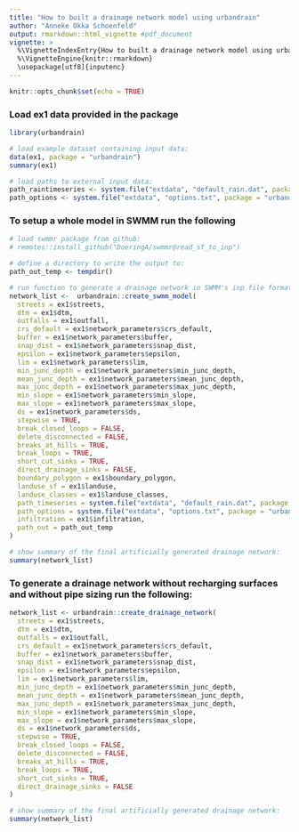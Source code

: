 ```yaml
---
title: "How to built a drainage network model using urbandrain"
author: "Anneke Okka Schoenfeld"
output: rmarkdown::html_vignette #pdf_document
vignette: >
  %\VignetteIndexEntry{How to built a drainage network model using urbandrain}
  %\VignetteEngine{knitr::rmarkdown}
  \usepackage[utf8]{inputenc}
---
```


```r
knitr::opts_chunk$set(echo = TRUE)
```

### Load ex1 data provided in the package 

```r
library(urbandrain)

# load example dataset containing input data:
data(ex1, package = "urbandrain")
summary(ex1)

# load paths to external input data:
path_raintimeseries <- system.file("extdata", "default_rain.dat", package = "urbandrain")
path_options <- system.file("extdata", "options.txt", package = "urbandrain")

```

### To setup a whole model in SWMM run the following

```r

# load swmmr package from github:
# remotes::install_github("DoeringA/swmmr@read_sf_to_inp")

# define a directory to write the output to:
path_out_temp <- tempdir()

# run function to generate a drainage network in SWMM's inp file format:
network_list <-  urbandrain::create_swmm_model(
  streets = ex1$streets,
  dtm = ex1$dtm,
  outfalls = ex1$outfall,
  crs_default = ex1$network_parameters$crs_default,
  buffer = ex1$network_parameters$buffer, 
  snap_dist = ex1$network_parameters$snap_dist, 
  epsilon = ex1$network_parameters$epsilon, 
  lim = ex1$network_parameters$lim,  
  min_junc_depth = ex1$network_parameters$min_junc_depth, 
  mean_junc_depth = ex1$network_parameters$mean_junc_depth, 
  max_junc_depth = ex1$network_parameters$max_junc_depth,  
  min_slope = ex1$network_parameters$min_slope, 
  max_slope = ex1$network_parameters$max_slope, 
  ds = ex1$network_parameters$ds,
  stepwise = TRUE, 
  break_closed_loops = FALSE,  
  delete_disconnected = FALSE,  
  breaks_at_hills = TRUE,  
  break_loops = TRUE, 
  short_cut_sinks = TRUE, 
  direct_drainage_sinks = FALSE,
  boundary_polygon = ex1$boundary_polygon, 
  landuse_sf = ex1$landuse,
  landuse_classes = ex1$landuse_classes, 
  path_timeseries = system.file("extdata", "default_rain.dat", package = "urbandrain"),
  path_options = system.file("extdata", "options.txt", package = "urbandrain"),
  infiltration = ex1$infiltration,
  path_out = path_out_temp
)

# show summary of the final artificially generated drainage network:
summary(network_list)
```

### To generate a drainage network without recharging surfaces and without pipe sizing run the following:

```r
network_list <- urbandrain::create_drainage_network(
  streets = ex1$streets,
  dtm = ex1$dtm,
  outfalls = ex1$outfall,
  crs_default = ex1$network_parameters$crs_default,
  buffer = ex1$network_parameters$buffer, 
  snap_dist = ex1$network_parameters$snap_dist, 
  epsilon = ex1$network_parameters$epsilon, 
  lim = ex1$network_parameters$lim,  
  min_junc_depth = ex1$network_parameters$min_junc_depth, 
  mean_junc_depth = ex1$network_parameters$mean_junc_depth, 
  max_junc_depth = ex1$network_parameters$max_junc_depth,  
  min_slope = ex1$network_parameters$min_slope, 
  max_slope = ex1$network_parameters$max_slope, 
  ds = ex1$network_parameters$ds, 
  stepwise = TRUE, 
  break_closed_loops = FALSE,  
  delete_disconnected = FALSE, 
  breaks_at_hills = TRUE, 
  break_loops = TRUE,  
  short_cut_sinks = TRUE, 
  direct_drainage_sinks = FALSE
)

# show summary of the final artificially generated drainage network:
summary(network_list)

```
